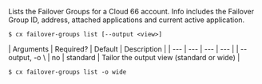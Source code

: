 Lists the Failover Groups for a Cloud 66 account. Info includes the Failover Group ID, address, attached applications and current active application.

<Tabs >
<Tab label="Usage">

```shell
$ cx failover-groups list [--output <view>]
```
</Tab>
    
<Tab label="arguments">
| Arguments | Required? | Default | Description |
| --- | --- | --- | --- |
| --output, -o \<view\> | no | standard | Tailor the output view (standard or wide) |
</Tab>
<Tab label="examples">

```shell
$ cx failover-groups list -o wide
```

</Tab>
</Tabs>